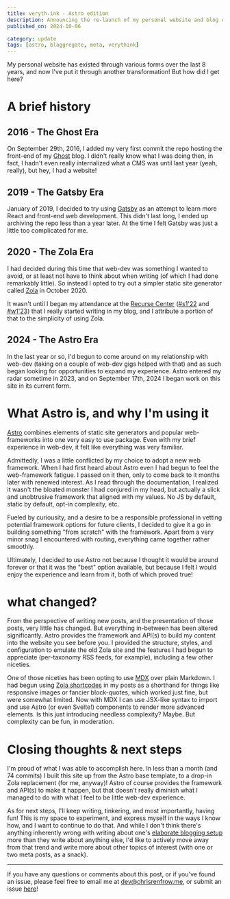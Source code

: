 ```yaml
---
title: veryth.ink - Astro edition
description: Announcing the re-launch of my personal website and blog using the new (to me) web framework, Astro!
published_on: 2024-10-06

category: update
tags: [astro, blaggregate, meta, verythink]
---
```



My personal website has existed through various forms over the last 8 years, and now I've put it through another transformation! But how did I get here?

# A brief history

## 2016 - The Ghost Era
On September 29th, 2016, I added my very first commit the repo hosting the front-end of my [Ghost](https://ghost.org/) blog. I didn't really know what I was doing then, in fact, I hadn't even really internalized what a CMS was until last year (yeah, really), but hey, I had a website!

## 2019 - The Gatsby Era
January of 2019, I decided to try using [Gatsby](https://www.gatsbyjs.com/) as an attempt to learn more React and front-end web development. This didn't last long, I ended up archiving the repo less than a year later. At the time I felt Gatsby was just a little too complicated for me.

## 2020 - The Zola Era
I had decided during this time that web-dev was something I wanted to avoid, or at least not have to think about when writing (of which I had done remarkably little). So instead I opted to try out a simpler static site generator called [Zola](https://www.getzola.org/) in October 2020.

It wasn't until I began my attendance at the [Recurse Center](https://recurse.com) ([#s1'22](/blog/tags/s1-22) and [#w1'23](/blog/tags/w1-23)) that I really started writing in my blog, and I attribute a portion of that to the simplicity of using Zola.

## 2024 - The Astro Era
In the last year or so, I'd begun to come around on my relationship with web-dev (taking on a couple of web-dev gigs helped with that) and as such began looking for opportunities to expand my experience. Astro entered my radar sometime in 2023, and on September 17th, 2024 I began work on this site in its current form.

# What Astro is, and why I'm using it
[Astro](https://astro.build/) combines elements of static site generators and popular web-frameworks into one very easy to use package. Even with my brief experience in web-dev, it felt like everything was very familiar.

Admittedly, I was a little conflicted by my choice to adopt a new web framework. When I had first heard about Astro even I had begun to feel the web-framework fatigue. I passed on it then, only to come back to it months later with renewed interest. As I read through the documentation, I realized it wasn't the bloated monster I had conjured in my head, but actually a slick and unobtrusive framework that aligned with my values. No JS by default, static by default, opt-in complexity, etc.

Fueled by curiousity, and a desire to be a responsible professional in vetting potential framework options for future clients, I decided to give it a go in building something "from scratch" with the framework. Apart from a very minor snag I encountered with routing, everything came together rather smoothly.

Ultimately, I decided to use Astro not because I thought it would be around forever or that it was the "best" option available, but because I felt I would enjoy the experience and learn from it, both of which proved true!

# what changed?

From the perspective of writing new posts, and the presentation of those posts, very little has changed. But everything in-between has been altered significantly. Astro provides the framework and API(s) to build my content into the website you see before you. I provided the structure, styles, and configuration to emulate the old Zola site and the features I had begun to appreciate (per-taxonomy RSS feeds, for example), including a few other niceties.

One of those niceties has been opting to use [MDX](https://mdxjs.com/docs/what-is-mdx/) over plain Markdown. I had begun using [Zola shortcodes](https://www.getzola.org/documentation/content/shortcodes/) in my posts as a shorthand for things like responsive images or fancier block-quotes, which worked just fine, but were somewhat limited. Now with MDX I can use JSX-like syntax to import and use Astro (or even Svelte!) components to render more advanced elements. Is this just introducing needless complexity? Maybe. But complexity can be fun, in moderation.

# Closing thoughts & next steps

I'm proud of what I was able to accomplish here. In less than a month (and 74 commits) I built this site up from the Astro base template, to a drop-in Zola replacement (for me, anyway)! Astro of course provides the framework and API(s) to make it happen, but that doesn't really diminish what I managed to do with what I feel to be little web-dev experience.

As for next steps, I'll keep writing, tinkering, and most importantly, having fun! This is my space to experiment, and express myself in the ways I know how, and I want to continue to do that. And while I don't think there's anything inherently wrong with writing about one's [elaborate blogging setup](https://rakhim.org/honestly-undefined/19/) more than they write about anything else, I'd like to actively move away from that trend and write more about other topics of interest (with one or two meta posts, as a snack).

---

If you have any questions or comments about this post, or if you've found an issue, please feel free to email me at dev@chrisrenfrow.me, or submit an issue [here](https://github.com/chrisrenfrow/veryth.ink)!
